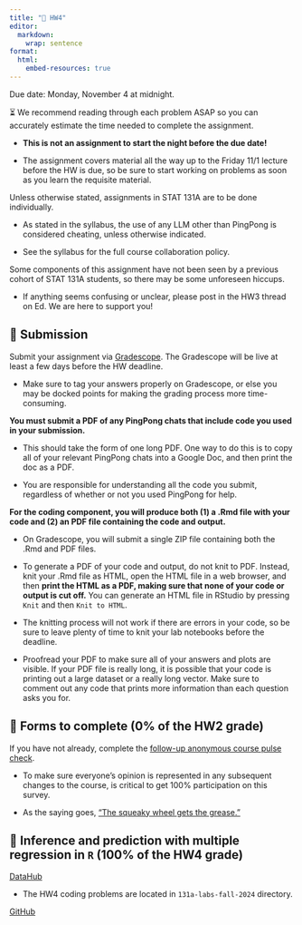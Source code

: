 ```yaml
---
title: "📝 HW4"
editor: 
  markdown: 
    wrap: sentence
format: 
  html: 
    embed-resources: true
---
```


Due date: Monday, November 4 at midnight.

⏳ We recommend reading through each problem ASAP so you can accurately estimate the time needed to complete the assignment.

-   **This is not an assignment to start the night before the due date!**

-   The assignment covers material all the way up to the Friday 11/1 lecture before the HW is due, so be sure to start working on problems as soon as you learn the requisite material.

Unless otherwise stated, assignments in STAT 131A are to be done individually.

-   As stated in the syllabus, the use of any LLM other than PingPong is considered cheating, unless otherwise indicated.

-   See the syllabus for the full course collaboration policy.

Some components of this assignment have not been seen by a previous cohort of STAT 131A students, so there may be some unforeseen hiccups.

-   If anything seems confusing or unclear, please post in the HW3 thread on Ed. We are here to support you!

## 📮 Submission

Submit your assignment via [Gradescope](https://www.gradescope.com/courses/833089).
The Gradescope will be live at least a few days before the HW deadline.

-   Make sure to tag your answers properly on Gradescope, or else you may be docked points for making the grading process more time-consuming.

**You must submit a PDF of any PingPong chats that include code you used in your submission.**

-   This should take the form of one long PDF.
    One way to do this is to copy all of your relevant PingPong chats into a Google Doc, and then print the doc as a PDF.

-   You are responsible for understanding all the code you submit, regardless of whether or not you used PingPong for help.

**For the coding component, you will produce both (1) a .Rmd file with your code and (2) an PDF file containing the code and output.**

-   On Gradescope, you will submit a single ZIP file containing both the .Rmd and PDF files.

-   To generate a PDF of your code and output, do not knit to PDF.
    Instead, knit your .Rmd file as HTML, open the HTML file in a web browser, and then **print the HTML as a PDF, making sure that none of your code or output is cut off.** You can generate an HTML file in RStudio by pressing `Knit` and then `Knit to HTML`.

-   The knitting process will not work if there are errors in your code, so be sure to leave plenty of time to knit your lab notebooks before the deadline.

-   Proofread your PDF to make sure all of your answers and plots are visible.
    If your PDF file is really long, it is possible that your code is printing out a large dataset or a really long vector.
    Make sure to comment out any code that prints more information than each question asks you for.

## 📝 Forms to complete (0% of the HW2 grade)

If you have not already, complete the [follow-up anonymous course pulse check](https://docs.google.com/forms/d/e/1FAIpQLScA0iGxbSywthqlpyDOjHMLdET66o66dAKX2xM57xq0DzZWtw/viewform?usp=sf_link).

-   To make sure everyone's opinion is represented in any subsequent changes to the course, is critical to get 100% participation on this survey.

-   As the saying goes, ["The squeaky wheel gets the grease."](https://en.wikipedia.org/wiki/The_squeaky_wheel_gets_the_grease)

## 🔮 Inference and prediction with multiple regression in `R` (100% of the HW4 grade)

[DataHub](https://r.datahub.berkeley.edu/hub/user-redirect/git-pull?repo=https%3A%2F%2Fgithub.com%2Fberkeley-stat131a%2F131a-labs-fall-2024&urlpath=rstudio%2F)

-   The HW4 coding problems are located in `131a-labs-fall-2024` directory.

[GitHub](https://github.com/berkeley-stat131a/131a-labs-fall-2024/tree/main)
